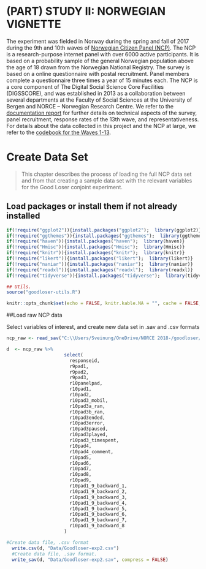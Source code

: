 # (PART) STUDY II: NORWEGIAN VIGNETTE {-}
The experiment was fielded in Norway during the spring and fall of 2017 during the 9th and 10th waves of [Norwegian Citizen Panel (NCP)](https://www.uib.no/medborger). The NCP is a research-purpose internet panel with over 6000 active participants. It is based on a probability sample of the general Norwegian population above the age of 18 drawn from the Norwegian National Registry. The survey is based on a online questionnaire with postal recruitment. Panel members complete a questionnaire three times a year of 15 minutes each. The NCP is a core component of The Digital Social Science Core Facilities (DIGSSCORE), and  was established in 2013 as a collaboration between several departments at the Faculty of Social Sciences at the University of Bergen and NORCE -- Norwegian Research Centre. We refer to the [documentation report](Data/ncp-wave13-documentation.pdf) for further details on technical aspects of the survey, panel recruitment, response rates of the 13th wave, and representativeness. For details about the data collected in this project and the NCP at large, we refer to the [codebook for the Waves 1-13](Data/ncp-wave13-codebook.pdf).

# Create Data Set

> This chapter describes the process of loading the full NCP data set and from that creating a sample data set with the relevant variables for the Good Loser conjoint experiment.

## Load packages or install them if not already installed

```r
if(!require("ggplot2")){install.packages("ggplot2");  library(ggplot2)}
if(!require("ggthemes")){install.packages("ggthemes");  library(ggthemes)}
if(!require("haven")){install.packages("haven");  library(haven)}
if(!require("Hmisc")){install.packages("Hmisc");  library(Hmisc)}
if(!require("knitr")){install.packages("knitr");  library(knitr)}
if(!require("likert")){install.packages("likert");  library(likert)}
if(!require("naniar")){install.packages("naniar");  library(naniar)}
if(!require("readxl")){install.packages("readxl");  library(readxl)}
if(!require("tidyverse")){install.packages("tidyverse");  library(tidyverse)}

## Utils.
source("goodloser-utils.R")

knitr::opts_chunk$set(echo = FALSE, knitr.kable.NA = "", cache = FALSE, warning = FALSE, message = FALSE, error = TRUE, echo = FALSE)

```

##Load raw NCP data

Select variables of interest, and create new data set in .sav and .csv formats

```r

ncp_raw <- read_sav("C:\\Users/Sveinung/OneDrive/NORCE 2018-/goodloser/Conjoint/Bookdown-goodloser/Data/Norwegian Citizen Panel - wave 1-13 - EN.sav") 

d  <- ncp_raw %>% 
                     select(
                       responseid,
                       r9pad1, 
                       r9pad2, 
                       r9pad3, 
                       r10panelpad, 
                       r10pad1, 
                       r10pad2, 
                       r10pad3_mobil, 
                       r10pad3a_ran, 
                       r10pad3b_ran, 
                       r10pad3ended, 
                       r10pad3error, 
                       r10pad3paused,
                       r10pad3played,
                       r10pad3_timespent, 
                       r10pad4, 
                       r10pad4_comment,
                       r10pad5, 
                       r10pad6, 
                       r10pad7, 
                       r10pad8, 
                       r10pad9, 
                       r10pad1_9_backward_1, 
                       r10pad1_9_backward_2, 
                       r10pad1_9_backward_3, 
                       r10pad1_9_backward_4, 
                       r10pad1_9_backward_5, 
                       r10pad1_9_backward_6, 
                       r10pad1_9_backward_7, 
                       r10pad1_9_backward_8 
                     ) 

#Create data file, .csv format
  write.csv(d, "Data/Goodloser-exp2.csv") 
  #Create data file, .sav format.
  write_sav(d, "Data/Goodloser-exp2.sav", compress = FALSE) 

```

